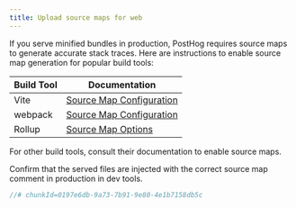 ```yaml
---
title: Upload source maps for web
---
```



<Steps>

<Step title="Install the PostHog CLI" badge="required">
<CLIDownload />
</Step>

<Step title="Authenticate the PostHog CLI" badge="required">
<CLIAuthenticate />
</Step>

<Step title="Output source maps for web" badge="required">

If you serve minified bundles in production, PostHog requires source maps to generate accurate stack traces. Here are instructions to enable source map generation for popular build tools:

| Build Tool | Documentation |
|------------|--------------|
| Vite | [Source Map Configuration](https://v3.vitejs.dev/config/build-options.html#build-sourcemap) |
| webpack | [Source Map Configuration](https://webpack.js.org/configuration/devtool/) |
| Rollup | [Source Map Options](https://rollupjs.org/configuration-options/#output-sourcemap) |

For other build tools, consult their documentation to enable source maps.

</Step>

<Step title="Inject source map" subtitle="Your goal in this step: Add metadata to associate maps with your code." badge="required">
<InjectSourceMap />

</Step>

<Step checkpoint title="Verify source map injection" subtitle="Confirm source map comments are present">

Confirm that the served files are injected with the correct source map comment in production in dev tools.

```js 
//# chunkId=0197e6db-9a73-7b91-9e80-4e1b7158db5c
``` 

</Step>

<Step title="Upload source map" subtitle="Your goal in this step: Send the processed source maps to PostHog." badge="required">
<UploadSourceMap />

</Step>

<StepVerifySourceMapUpload />

</Steps>


